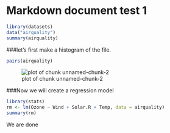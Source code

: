 Markdown document test 1
========================

```{r}
library(datasets)
data("airquality")
summary(airquality)
```

###let's first make a histogram of the file.

```{r}
pairs(airquality)
```
![plot of chunk unnamed-chunk-2](figure/unnamed-chunk-2.png)

###Now we will create a regression model

```{r}
library(stats)
rm <- lm(Ozone ~ Wind + Solar.R + Temp, data = airquality)
summary(rm)
```

We are done


